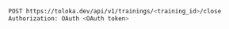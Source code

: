 ```bash
POST https://toloka.dev/api/v1/trainings/<training_id>/close
Authorization: OAuth <OAuth token>
```